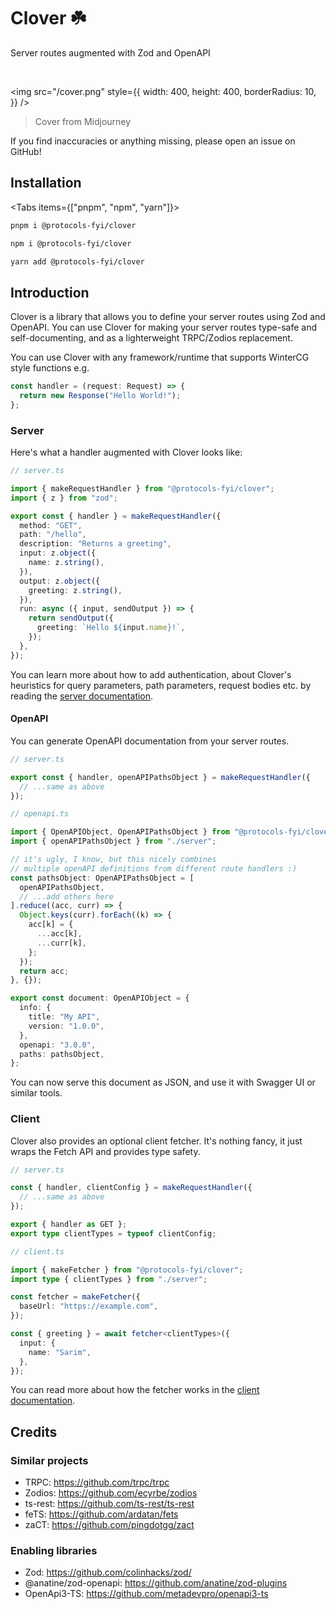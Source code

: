 
# Clover ☘️

Server routes augmented with Zod and OpenAPI

<br />

<img
  src="/cover.png"
  style={{
    width: 400,
    height: 400,
    borderRadius: 10,
  }}
/>

> Cover from Midjourney

<Callout type="warning" emoji="⚠️">
  If you find inaccuracies or anything missing, please open an issue on GitHub!
</Callout>

## Installation

<Tabs items={["pnpm", "npm", "yarn"]}>
  <Tab>

```bash
pnpm i @protocols-fyi/clover
```

  </Tab>
  <Tab>

```bash
npm i @protocols-fyi/clover
```

  </Tab>
  <Tab>

```bash
yarn add @protocols-fyi/clover
```

  </Tab>
</Tabs>

## Introduction

Clover is a library that allows you to define your server routes using Zod and OpenAPI. You can use Clover for making your server routes type-safe and self-documenting, and as a lighterweight TRPC/Zodios replacement.

You can use Clover with any framework/runtime that supports WinterCG style functions e.g.

```ts
const handler = (request: Request) => {
  return new Response("Hello World!");
};
```

### Server

Here's what a handler augmented with Clover looks like:

```ts
// server.ts

import { makeRequestHandler } from "@protocols-fyi/clover";
import { z } from "zod";

export const { handler } = makeRequestHandler({
  method: "GET",
  path: "/hello",
  description: "Returns a greeting",
  input: z.object({
    name: z.string(),
  }),
  output: z.object({
    greeting: z.string(),
  }),
  run: async ({ input, sendOutput }) => {
    return sendOutput({
      greeting: `Hello ${input.name}!`,
    });
  },
});
```

You can learn more about how to add authentication, about Clover's heuristics for query parameters, path parameters, request bodies etc. by reading the [server documentation](/server).

#### OpenAPI

You can generate OpenAPI documentation from your server routes.

```ts
// server.ts

export const { handler, openAPIPathsObject } = makeRequestHandler({
  // ...same as above
});
```

```ts
// openapi.ts

import { OpenAPIObject, OpenAPIPathsObject } from "@protocols-fyi/clover";
import { openAPIPathsObject } from "./server";

// it's ugly, I know, but this nicely combines
// multiple openAPI definitions from different route handlers :)
const pathsObject: OpenAPIPathsObject = [
  openAPIPathsObject,
  // ...add others here
].reduce((acc, curr) => {
  Object.keys(curr).forEach((k) => {
    acc[k] = {
      ...acc[k],
      ...curr[k],
    };
  });
  return acc;
}, {});

export const document: OpenAPIObject = {
  info: {
    title: "My API",
    version: "1.0.0",
  },
  openapi: "3.0.0",
  paths: pathsObject,
};
```

You can now serve this document as JSON, and use it with Swagger UI or similar tools.

### Client

Clover also provides an optional client fetcher. It's nothing fancy, it just wraps the Fetch API and provides type safety.

```ts
// server.ts

const { handler, clientConfig } = makeRequestHandler({
  // ...same as above
});

export { handler as GET };
export type clientTypes = typeof clientConfig;
```

```ts
// client.ts

import { makeFetcher } from "@protocols-fyi/clover";
import type { clientTypes } from "./server";

const fetcher = makeFetcher({
  baseUrl: "https://example.com",
});

const { greeting } = await fetcher<clientTypes>({
  input: {
    name: "Sarim",
  },
});
```

You can read more about how the fetcher works in the [client documentation](/client).

## Credits

### Similar projects

- TRPC: https://github.com/trpc/trpc
- Zodios: https://github.com/ecyrbe/zodios
- ts-rest: https://github.com/ts-rest/ts-rest
- feTS: https://github.com/ardatan/fets
- zaCT: https://github.com/pingdotgg/zact

### Enabling libraries

- Zod: https://github.com/colinhacks/zod/
- @anatine/zod-openapi: https://github.com/anatine/zod-plugins
- OpenApi3-TS: https://github.com/metadevpro/openapi3-ts

